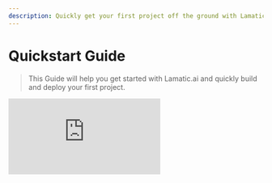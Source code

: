 ```yaml
---
description: Quickly get your first project off the ground with Lamatic.
---
```


# Quickstart Guide

> This Guide will help you get started with Lamatic.ai and quickly build and deploy your first project.

<div style={{ position: 'relative', paddingBottom: 'calc(60.88541666666667% + 41px)', height: 0, width: '100%' }}>
      <iframe
        src="https://demo.arcade.software/tlmiey3Nkn7ZmkHsKPoH?embed&embed_mobile=tab&embed_desktop=inline&show_copy_link=true"
        title="Lamatic.ai | Studio"
        frameBorder="0"
        loading="lazy"
        allowFullScreen
        allow="clipboard-write"
        style={{ position: 'absolute', top: 0, left: 0, width: '100%', height: '100%', colorScheme: 'light' }}
      />
    </div>

<Steps>
The Quickest Way to Get Started with lamatic is using pre built templates

### Create a new Flow
Start by creating a new flow in Lamatic Studio. This will be the foundation of your project where you can define the sequence of operations.

### Select a Template
Choose a pre-built template that matches your project requirements. Templates provide a quick way to set up common workflows without starting from scratch.

### Fill in the required fields for Flow Nodes
Populate the necessary fields for each node in your flow. These fields define the specific actions and data that each node will process.

### Test the Flow
Run tests to ensure that your flow works as expected. Testing helps identify and fix any issues before deployment.

### Deploy the Project
Once your flow is tested and verified, deploy the project to make it live. Deployment moves your project from the development environment to production.

</Steps>